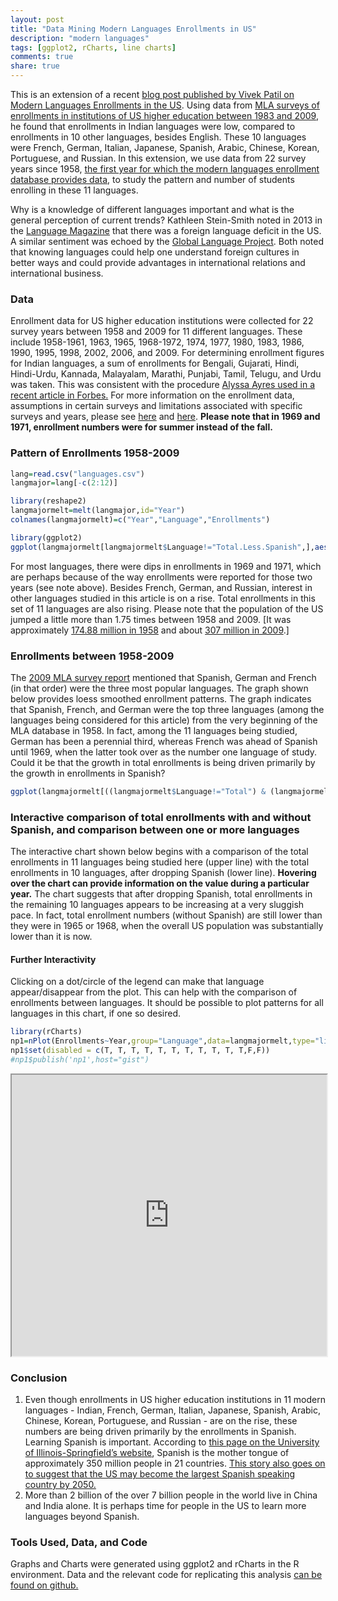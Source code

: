 ```yaml
---
layout: post
title: "Data Mining Modern Languages Enrollments in US"
description: "modern languages"
tags: [ggplot2, rCharts, line charts]
comments: true
share: true
---
```


This is an extension of a recent [blog post published by Vivek Patil on Modern Languages Enrollments in the US](http://patilv.github.io/Enrollments-in-US-in-Different-Languages-using-rCharts-and-ggplot2/). Using data from [MLA surveys of enrollments in institutions of US higher education between 1983 and 2009](https://www.mla.org/flsurvey_search), he found that enrollments in Indian languages were low, compared to enrollments in 10 other languages, besides English. These 10 languages were French, German, Italian, Japanese, Spanish, Arabic, Chinese, Korean, Portuguese, and Russian. In this extension, we use data from 22 survey years since 1958, [the first year for which the modern languages enrollment database provides data](https://www.mla.org/flsurvey_search), to study the pattern and number of students enrolling in these 11 languages.

Why is a knowledge of different languages important and what is the general perception of current trends? Kathleen Stein-Smith noted in 2013 in the [Language Magazine](http://languagemagazine.com/?page_id=6466) that there was a foreign language deficit in the US. A similar sentiment was echoed by the [Global Language Project](http://www.globallanguageproject.org/about_why.php). Both noted that knowing languages could help one understand foreign cultures in better ways and could provide advantages in international relations and international business.

### Data

Enrollment data for US higher education institutions were collected for 22 survey years between 1958 and 2009 for 11 different languages. These include 1958-1961, 1963, 1965, 1968-1972, 1974, 1977, 1980, 1983, 1986, 1990, 1995, 1998, 2002, 2006, and 2009.
For determining enrollment figures for Indian languages, a sum of enrollments for Bengali, Gujarati, Hindi, Hindi-Urdu, Kannada, Malayalam, Marathi, Punjabi, Tamil, Telugu, and Urdu was taken. This was consistent with the procedure [Alyssa Ayres used in a recent article in Forbes.](http://www.forbes.com/sites/alyssaayres/2014/05/01/thanks-john-oliver-why-india-isnt-a-big-focus-for-u-s-television/) For more information on the enrollment data, assumptions in certain surveys and limitations associated with specific surveys and years, please see [here](https://www.mla.org/about_search_flsurvey) and [here](http://www.mla.org/aggregate_enrollment). **Please note that in 1969 and 1971, enrollment numbers were for summer instead of the fall.**     

### Pattern of Enrollments 1958-2009


```r
lang=read.csv("languages.csv")
langmajor=lang[-c(2:12)]

library(reshape2)
langmajormelt=melt(langmajor,id="Year")
colnames(langmajormelt)=c("Year","Language","Enrollments")

library(ggplot2)
ggplot(langmajormelt[langmajormelt$Language!="Total.Less.Spanish",],aes(x=Year,y=Enrollments))+geom_point()+geom_line()+ geom_smooth(method=loess,alpha=.2)+ facet_wrap(~Language,scales="free")+theme_bw()+ ggtitle("Pattern of Enrollments In Select Modern Languages in US Universities between 1958-2009")

```

For most languages, there were dips in enrollments in 1969 and 1971, which are perhaps because of the way enrollments were reported for those two years (see note above).  Besides French, German, and Russian, interest in other languages studied in this article is on a rise. Total enrollments in this set of 11 languages are also rising. Please note that the population of the US jumped a little more than 1.75 times between 1958 and 2009. [It was approximately [174.88 million in 1958](https://www.census.gov/popest/data/national/totals/pre-1980/tables/popclockest.txt) and about [307 million in 2009](https://www.census.gov/popest/data/historical/2000s/vintage_2009/).]   

### Enrollments between 1958-2009

The [2009 MLA survey report](http://www.mla.org/pdf/2009_enrollment_survey_pr.pdf) mentioned that Spanish, German and French (in that order) were the three most popular languages. The graph shown below provides loess smoothed enrollment patterns. The graph indicates that Spanish, French, and German were the top three languages (among the languages being considered for this article) from the very beginning of the MLA database in 1958. In fact, among the 11 languages being studied, German has been a perennial third, whereas French was ahead of Spanish until 1969, when the latter took over as the number one language of study. Could it be that the growth in total enrollments is being driven primarily by the growth in enrollments in Spanish? 


```r
ggplot(langmajormelt[((langmajormelt$Language!="Total") & (langmajormelt$Language!="Total.Less.Spanish")),],aes(x=Year,y=Enrollments, color=Language))+geom_smooth(method=loess, se=FALSE)+annotate("text",x=2012,y=c(50000,96270,215954,862688),label=c("Others","German","French","Spanish"))+ annotate("segment",x=2009.5,xend=2009.5,y=0,yend=81000)+theme_bw()+theme(legend.position=("none")) + scale_x_continuous(breaks=c(1960,1970,1980,1990,2000,2010))+ ggtitle("Enrollments in Spanish, French, German and Other languages in US Universities between 1958-2009")

```


### Interactive comparison of total enrollments with and without Spanish, and comparison between one or more languages

The interactive chart shown below begins with a comparison of the total enrollments in 11 languages being studied here  (upper line) with the total enrollments in 10 languages, after dropping Spanish (lower line). **Hovering over the chart can provide information on the value during a particular year.** The chart suggests that after dropping Spanish, total enrollments in the remaining 10 languages appears to be increasing at a very sluggish pace. In fact, total enrollment numbers (without Spanish) are still lower than they were in 1965 or 1968, when the overall US population was substantially lower than it is now. 

#### Further Interactivity

Clicking on a dot/circle of the legend can make that language appear/disappear from the plot. This can help with the comparison of enrollments between languages. It should be possible to plot patterns for all languages in this chart, if one so desired. 


```r

library(rCharts)
np1=nPlot(Enrollments~Year,group="Language",data=langmajormelt,type="lineChart")
np1$set(disabled = c(T, T, T, T, T, T, T, T, T, T, T,F,F))
#np1$publish('np1',host="gist")

```

<iframe height="450" width="100%" src="http://bl.ocks.org/patilv/raw/bd1d40544e1d0e37c348/"></iframe>
 
### Conclusion

1. Even though enrollments in US higher education institutions in 11 modern languages - Indian, French, German, Italian, Japanese, Spanish, Arabic, Chinese, Korean, Portuguese, and Russian - are on the rise, these numbers are being driven primarily by the enrollments in Spanish. Learning Spanish is important. According to [this page on the University of Illinois-Springfield's website](http://www.uis.edu/clas/students/contact/spanish/factsaboutspanish/), Spanish is the mother tongue of approximately 350 million people in 21 countries. [This story also goes on to suggest that the US may become the largest Spanish speaking country by 2050.](http://newamericamedia.org/2011/02/us-will-be-biggest-spanish-speaking-country-by-2050-says-scholar.php)    
2. More than 2 billion of the over 7 billion people in the world live in China and India alone. It is perhaps time for people in the US to learn more languages beyond Spanish.  

### Tools Used, Data, and Code
Graphs and Charts were generated using ggplot2 and rCharts in the R environment. Data and the relevant code for replicating this analysis [can be found on github.](https://github.com/patilv/kdnlang)
